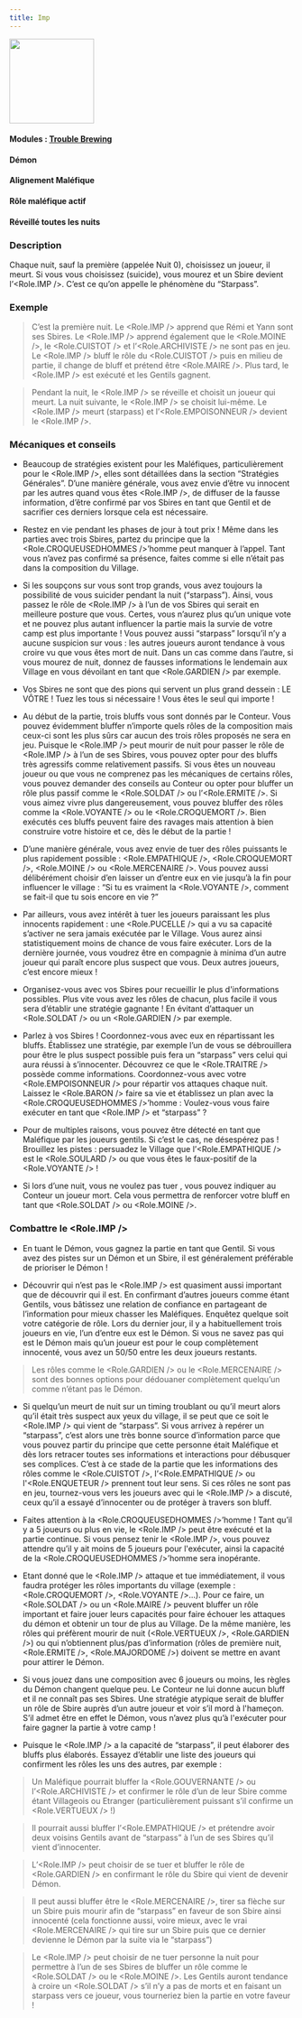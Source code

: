 ```yaml
---
title: Imp
---
```



<img src='/img/blood-on-the-clocktower/roles/imp.png' height='150' />

#### Modules : [Trouble Brewing](../modules/trouble-brewing)
#### Démon
#### Alignement Maléfique
#### Rôle maléfique actif
#### Réveillé toutes les nuits

### Description
Chaque nuit, sauf la première (appelée Nuit 0), choisissez un joueur, il meurt.
Si vous vous choisissez (suicide), vous mourez et un Sbire devient l’<Role.IMP />. C’est ce qu’on appelle le phénomène du “Starpass”.
 
### Exemple
> C’est la première nuit. Le <Role.IMP /> apprend que Rémi et Yann sont ses Sbires. Le <Role.IMP /> apprend également que le <Role.MOINE />, le <Role.CUISTOT /> et l’<Role.ARCHIVISTE /> ne sont pas en jeu. Le <Role.IMP /> bluff le rôle du <Role.CUISTOT /> puis en milieu de partie, il change de bluff et prétend être <Role.MAIRE />. Plus tard, le <Role.IMP /> est exécuté et les Gentils gagnent.

> Pendant la nuit, le <Role.IMP /> se réveille et choisit un joueur qui meurt. La nuit suivante, le <Role.IMP /> se choisit lui-même. Le <Role.IMP /> meurt (starpass) et l’<Role.EMPOISONNEUR /> devient le <Role.IMP />.

### Mécaniques et conseils
- Beaucoup de stratégies existent pour les Maléfiques, particulièrement pour le <Role.IMP />, elles sont détaillées dans la section “Stratégies Générales”. D’une manière générale, vous avez envie d’être vu innocent par les autres quand vous êtes <Role.IMP />, de diffuser de la fausse information, d’être confirmé par vos Sbires en tant que Gentil et de sacrifier ces derniers lorsque cela est nécessaire. 

- Restez en vie pendant les phases de jour à tout prix ! Même dans les parties avec trois Sbires, partez du principe que la <Role.CROQUEUSEDHOMMES />’homme peut manquer à l’appel.  Tant vous n’avez pas confirmé sa présence, faites comme si elle n’était pas dans la composition du Village.

- Si les soupçons sur vous sont trop grands, vous avez toujours la possibilité de vous suicider pendant la nuit (“starpass”). Ainsi, vous passez le rôle de <Role.IMP /> à l’un de vos Sbires qui serait en meilleure posture que vous. Certes, vous n’aurez plus qu’un unique vote et ne pouvez plus autant influencer la partie mais la survie de votre camp est plus importante ! Vous pouvez aussi “starpass” lorsqu’il n’y a aucune suspicion sur vous : les autres joueurs auront tendance à vous croire vu que vous êtes mort de nuit. Dans un cas comme dans l’autre, si vous mourez de nuit, donnez de fausses informations le lendemain aux Village en vous dévoilant en tant que <Role.GARDIEN /> par exemple.

- Vos Sbires ne sont que des pions qui servent un plus grand dessein : LE  VÔTRE ! Tuez les tous si nécessaire ! Vous êtes le seul qui importe !

- Au début de la partie, trois bluffs vous sont donnés par le Conteur. Vous pouvez évidemment bluffer n’importe quels rôles de la composition mais ceux-ci sont les plus sûrs car aucun des trois rôles proposés ne sera en jeu. Puisque le <Role.IMP /> peut mourir de nuit pour passer le rôle de <Role.IMP /> à l’un de ses Sbires, vous pouvez opter pour des bluffs très agressifs comme relativement passifs. Si vous êtes un nouveau joueur ou que vous ne comprenez pas les mécaniques de certains rôles, vous pouvez demander des conseils au Conteur ou opter pour bluffer un rôle plus passif comme le <Role.SOLDAT /> ou l’<Role.ERMITE />. Si vous aimez vivre plus dangereusement, vous pouvez bluffer des rôles comme la <Role.VOYANTE /> ou le <Role.CROQUEMORT />. Bien exécutés ces bluffs peuvent faire des ravages mais attention à bien construire votre histoire et ce, dès le début de la partie !

- D’une manière générale, vous avez envie de tuer des rôles puissants le plus rapidement possible : <Role.EMPATHIQUE />, <Role.CROQUEMORT />, <Role.MOINE /> ou <Role.MERCENAIRE />. Vous pouvez aussi délibérément choisir d’en laisser un d’entre eux en vie jusqu’à la fin pour influencer le village : “Si tu es vraiment la <Role.VOYANTE />, comment se fait-il que tu sois encore en vie ?”

- Par ailleurs, vous avez intérêt à tuer les joueurs paraissant les plus innocents rapidement : une <Role.PUCELLE /> qui a vu sa capacité s’activer ne sera jamais exécutée par le Village. Vous aurez ainsi statistiquement moins de chance de vous faire exécuter. Lors de la dernière journée, vous voudrez être en compagnie à minima d’un autre joueur qui paraît encore plus suspect que vous. Deux autres joueurs, c’est encore mieux !

- Organisez-vous avec vos Sbires pour recueillir le plus d'informations possibles. Plus vite vous avez les rôles de chacun, plus facile il vous sera d’établir une stratégie gagnante ! En évitant d’attaquer un <Role.SOLDAT /> ou un <Role.GARDIEN /> par exemple.

- Parlez à vos Sbires ! Coordonnez-vous avec eux en répartissant les bluffs. Établissez une stratégie, par exemple l’un de vous se débrouillera pour être le plus suspect possible puis fera un “starpass” vers celui qui aura réussi à s’innocenter. Découvrez ce que le <Role.TRAITRE /> possède comme informations. Coordonnez-vous avec votre <Role.EMPOISONNEUR /> pour répartir vos attaques chaque nuit. Laissez le <Role.BARON /> faire sa vie et établissez un plan avec la <Role.CROQUEUSEDHOMMES />’homme : Voulez-vous vous faire exécuter en tant que <Role.IMP /> et “starpass” ?

- Pour de multiples raisons, vous pouvez être détecté en tant que Maléfique par les joueurs gentils. Si c’est le cas, ne désespérez pas ! Brouillez les pistes : persuadez le Village que l’<Role.EMPATHIQUE /> est le <Role.SOULARD /> ou que vous êtes le faux-positif de la <Role.VOYANTE /> !

- Si lors d’une nuit, vous ne voulez pas tuer , vous pouvez indiquer au Conteur un joueur mort. Cela vous permettra de renforcer votre bluff en tant que <Role.SOLDAT /> ou <Role.MOINE />.

### Combattre le <Role.IMP />
- En tuant le Démon, vous gagnez la partie en tant que Gentil. Si vous avez des pistes sur un Démon et un Sbire, il est généralement préférable de prioriser le Démon !

- Découvrir qui n’est pas le <Role.IMP /> est quasiment aussi important que de découvrir qui il est. En confirmant d’autres joueurs comme étant Gentils, vous bâtissez une relation de confiance en partageant de l’information pour mieux chasser les Maléfiques. Enquêtez quelque soit votre catégorie de rôle. Lors du dernier jour, il y a habituellement trois joueurs en vie, l’un d’entre eux est le Démon. Si vous ne savez pas qui est le Démon mais qu’un joueur est pour le coup complètement innocenté, vous avez un 50/50 entre les deux joueurs restants.

> Les rôles comme le <Role.GARDIEN /> ou le <Role.MERCENAIRE /> sont des bonnes options pour dédouaner complètement quelqu’un comme n’étant pas le Démon.

- Si quelqu’un meurt de nuit sur un timing troublant ou qu’il meurt alors qu’il était très suspect aux yeux du village, il se peut que ce soit le <Role.IMP /> qui vient de “starpass”. Si vous arrivez à repérer un “starpass”, c’est alors une très bonne source d’information parce que vous pouvez partir du principe que cette personne était Maléfique et dès lors retracer toutes ses informations et interactions pour débusquer ses complices. C’est à ce stade de la partie que les informations des rôles comme le <Role.CUISTOT />, l’<Role.EMPATHIQUE /> ou l'<Role.ENQUETEUR /> prennent tout leur sens. Si ces rôles ne sont pas en jeu, tournez-vous vers les joueurs avec qui le <Role.IMP /> a discuté, ceux qu’il a essayé d’innocenter ou de protéger à travers son bluff.

- Faites attention à la <Role.CROQUEUSEDHOMMES />’homme ! Tant qu’il y a 5 joueurs ou plus en vie, le <Role.IMP /> peut être exécuté et la partie continue. Si vous pensez tenir le <Role.IMP />, vous pouvez attendre qu’il y ait moins de 5 joueurs pour l'exécuter, ainsi la capacité de la <Role.CROQUEUSEDHOMMES />’homme sera inopérante.

- Etant donné que le <Role.IMP /> attaque et tue immédiatement, il vous faudra protéger les rôles importants du village (exemple : <Role.CROQUEMORT />, <Role.VOYANTE />...). Pour ce faire, un <Role.SOLDAT /> ou un <Role.MAIRE /> peuvent bluffer un rôle important et faire jouer leurs capacités pour faire échouer les attaques du démon  et obtenir un tour de plus au Village. De la même manière, les rôles qui préfèrent mourir de nuit (<Role.VERTUEUX />, <Role.GARDIEN />) ou qui n’obtiennent plus/pas d’information (rôles de première nuit, <Role.ERMITE />, <Role.MAJORDOME />) doivent se mettre en avant pour attirer le Démon. 

- Si vous jouez dans une composition avec 6 joueurs ou moins, les règles du Démon changent quelque peu. Le Conteur ne lui donne aucun bluff et il ne connaît pas ses Sbires. Une stratégie atypique serait de bluffer un rôle de Sbire auprès d’un autre joueur et voir s’il mord à l'hameçon. S’il admet être en effet le Démon, vous n’avez plus qu’à l'exécuter pour faire gagner la partie à votre camp !

- Puisque le <Role.IMP /> a la capacité de “starpass”, il peut élaborer des bluffs plus élaborés. Essayez d’établir une liste des joueurs qui confirment les rôles les uns des autres, par exemple :

> Un Maléfique pourrait bluffer la <Role.GOUVERNANTE /> ou l’<Role.ARCHIVISTE /> et confirmer le rôle d’un de leur Sbire comme étant Villageois ou Etranger (particulièrement puissant s’il confirme un <Role.VERTUEUX /> !)

> Il pourrait aussi bluffer l’<Role.EMPATHIQUE /> et prétendre avoir deux voisins Gentils avant de “starpass” à l’un de ses Sbires qu’il vient d’innocenter.

> L’<Role.IMP /> peut choisir de se tuer et bluffer le rôle de <Role.GARDIEN /> en confirmant le rôle du Sbire qui vient de devenir Démon.

> Il peut aussi bluffer être le <Role.MERCENAIRE />, tirer sa flèche sur un Sbire puis mourir afin de “starpass” en faveur de son Sbire ainsi innocenté (cela fonctionne aussi, voire mieux, avec le vrai <Role.MERCENAIRE /> qui tire sur un Sbire puis que ce dernier devienne le Démon par la suite via le “starpass”)

> Le <Role.IMP /> peut choisir de ne tuer personne la nuit pour permettre à l’un de ses Sbires de bluffer un rôle comme le <Role.SOLDAT /> ou le <Role.MOINE />. Les Gentils auront tendance à croire un <Role.SOLDAT /> s’il n’y a pas de morts et en faisant un starpass vers ce joueur, vous tourneriez bien la partie en votre faveur !
